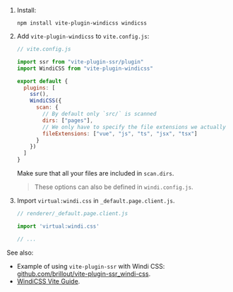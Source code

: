 
1. Install:
   ```shell
   npm install vite-plugin-windicss windicss
   ```

2. Add `vite-plugin-windicss` to `vite.config.js`:
   ```js
   // vite.config.js

   import ssr from "vite-plugin-ssr/plugin"
   import WindiCSS from "vite-plugin-windicss"

   export default {
     plugins: [
       ssr(),
       WindiCSS({
         scan: {
           // By default only `src/` is scanned
           dirs: ["pages"],
           // We only have to specify the file extensions we actually use.
           fileExtensions: ["vue", "js", "ts", "jsx", "tsx"]
         }
       })
     ]
   }
   ```

   <Note type="warning">Make sure that all your files are included in `scan.dirs`.</Note>

   > These options can also be defined in `windi.config.js`.

3. Import `virtual:windi.css` in `_default.page.client.js`.
   ```js
   // renderer/_default.page.client.js

   import 'virtual:windi.css'

   // ...
   ```

See also:
 - Example of using `vite-plugin-ssr` with Windi CSS: [github.com/brillout/vite-plugin-ssr_windi-css](https://github.com/brillout/vite-plugin-ssr_windi-css).
 - [WindiCSS Vite Guide](https://windicss.org/integrations/vite.html).

